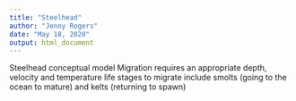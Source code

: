```yaml
---
title: "Steelhead"
author: "Jenny Rogers"
date: "May 18, 2020"
output: html_document
---
```


Steelhead conceptual model
Migration requires an appropriate depth, velocity and temperature
life stages to migrate include smolts (going to the ocean to mature) and kelts (returning to spawn)
